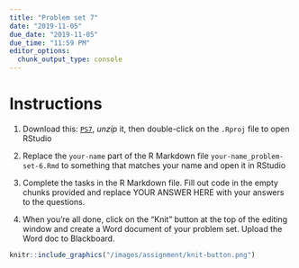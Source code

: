 ```yaml
---
title: "Problem set 7"
date: "2019-11-05"
due_date: "2019-11-05"
due_time: "11:59 PM"
editor_options: 
  chunk_output_type: console
---
```


# Instructions


1. Download this: [`PS7`](/files/ps7.zip), *unzip* it, then double-click on the `.Rproj` file to open RStudio

2. Replace the `your-name` part of the R Markdown file `your-name_problem-set-6.Rmd` to something that matches your name and open it in RStudio

3. Complete the tasks in the R Markdown file. Fill out code in the empty chunks provided and replace YOUR ANSWER HERE with your answers to the questions.

4. When you’re all done, click on the “Knit” button at the top of the editing window and create a Word document of your problem set. Upload the Word doc to Blackboard.


```r
knitr::include_graphics("/images/assignment/knit-button.png")
```